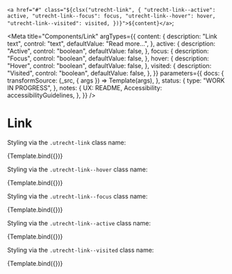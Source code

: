 <!--
@license EUPL-1.2
Copyright (c) 2021 Gemeente Utrecht
Copyright (c) 2021 Robbert Broersma
-->




  `<a href="#" class="${clsx("utrecht-link", {
    "utrecht-link--active": active,
    "utrecht-link--focus": focus,
    "utrecht-link--hover": hover,
    "utrecht-link--visited": visited,
  })}">${content}</a>`;

<Meta
  title="Components/Link"
  argTypes={{
    content: {
      description: "Link text",
      control: "text",
      defaultValue: "Read more...",
    },
    active: {
      description: "Active",
      control: "boolean",
      defaultValue: false,
    },
    focus: {
      description: "Focus",
      control: "boolean",
      defaultValue: false,
    },
    hover: {
      description: "Hover",
      control: "boolean",
      defaultValue: false,
    },
    visited: {
      description: "Visited",
      control: "boolean",
      defaultValue: false,
    },
  }}
  parameters={{
    docs: {
      transformSource: (_src, { args }) => Template(args),
    },
    status: {
      type: "WORK IN PROGRESS",
    },
    notes: {
      UX: README,
      Accessibility: accessibilityGuidelines,
    },
  }}
/>

# Link

Styling via the `.utrecht-link` class name:

<Canvas>
  <Story name="Link">{Template.bind({})}</Story>
</Canvas>

Styling via the `.utrecht-link--hover` class name:

<Canvas>
  <Story name="Link hover" args={{ hover: true }}>
    {Template.bind({})}
  </Story>
</Canvas>

Styling via the `.utrecht-link--focus` class name:

<Canvas>
  <Story name="Link focus" args={{ focus: true }}>
    {Template.bind({})}
  </Story>
</Canvas>

Styling via the `.utrecht-link--active` class name:

<Canvas>
  <Story name="Link active" args={{ active: true }}>
    {Template.bind({})}
  </Story>
</Canvas>

Styling via the `.utrecht-link--visited` class name:

<Canvas>
  <Story name="Link visited" args={{ visited: true }}>
    {Template.bind({})}
  </Story>
</Canvas>

<ArgsTable story="Link" />
